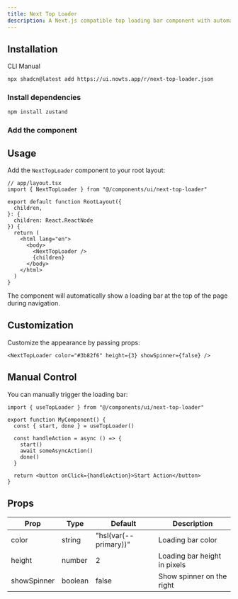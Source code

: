 ```yaml
---
title: Next Top Loader
description: A Next.js compatible top loading bar component with automatic navigation detection and customizable progress indicators.
---
```


<ComponentPreview
  name="next-top-loader-demo"
  description="A loading bar that appears at the top during navigation"
/>

## Installation

<Tabs defaultValue="cli">

<TabsList>
  <TabsTrigger value="cli">CLI</TabsTrigger>
  <TabsTrigger value="manual">Manual</TabsTrigger>
</TabsList>

<TabsContent value="cli">

```bash
npx shadcn@latest add https://ui.nowts.app/r/next-top-loader.json
```

</TabsContent>

<TabsContent value="manual">

<Steps>

### Install dependencies

```bash
npm install zustand
```

### Add the component

<ComponentSource
  name="next-top-loader"
  title="components/ui/next-top-loader.tsx"
/>

</Steps>

</TabsContent>

</Tabs>

## Usage

Add the `NextTopLoader` component to your root layout:

```tsx
// app/layout.tsx
import { NextTopLoader } from "@/components/ui/next-top-loader"

export default function RootLayout({
  children,
}: {
  children: React.ReactNode
}) {
  return (
    <html lang="en">
      <body>
        <NextTopLoader />
        {children}
      </body>
    </html>
  )
}
```

The component will automatically show a loading bar at the top of the page during navigation.

## Customization

Customize the appearance by passing props:

```tsx
<NextTopLoader color="#3b82f6" height={3} showSpinner={false} />
```

## Manual Control

You can manually trigger the loading bar:

```tsx
import { useTopLoader } from "@/components/ui/next-top-loader"

export function MyComponent() {
  const { start, done } = useTopLoader()

  const handleAction = async () => {
    start()
    await someAsyncAction()
    done()
  }

  return <button onClick={handleAction}>Start Action</button>
}
```

## Props

| Prop        | Type    | Default               | Description                  |
| ----------- | ------- | --------------------- | ---------------------------- |
| color       | string  | "hsl(var(--primary))" | Loading bar color            |
| height      | number  | 2                     | Loading bar height in pixels |
| showSpinner | boolean | false                 | Show spinner on the right    |
